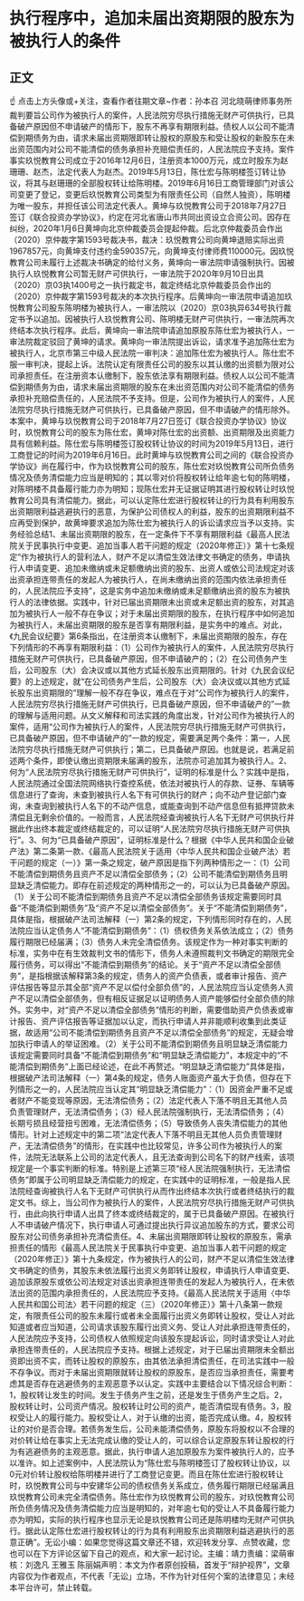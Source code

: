 # 执行程序中，追加未届出资期限的股东为被执行人的条件
## 正文
☝ 点击上方头像或+关注，查看作者往期文章~作者：孙本召 河北晓萌律师事务所裁判要旨公司作为被执行人的案件，人民法院穷尽执行措施无财产可供执行，已具备破产原因但不申请破产的情形下，股东不再享有期限利益。债权人以公司不能清偿到期债务为由，请求未届出资期限即转让股权的原股东和受让股权的新股东在未出资范围内对公司不能清偿的债务承担补充赔偿责任的，人民法院应予支持。案件事实玖悦教育公司成立于2016年12月6日，注册资本1000万元，成立时股东为赵珊珊、赵杰，法定代表人为赵杰。2019年5月13日，陈仕宏与陈明楼签订转让协议，将其与赵珊珊的全部股权转让给陈明楼。2019年6月16日工商管理部门对该公司变更了登记，变更后玖悦教育公司类型为有限责任公司（自然人独资），陈明楼为唯一股东，并担任该公司法定代表人。黄坤与玖悦教育公司于2018年7月27日签订《联合投资办学协议》，约定在河北省唐山市共同出资设立合资公司。因存在纠纷，2020年1月6日黄坤向北京仲裁委员会提起仲裁。后北京仲裁委员会作出（2020）京仲裁字第1593号裁决书，裁决：玖悦教育公司向黄坤退赔实际出资1967857元，向黄坤支付违约金590357元，向黄坤支付律师费110000元。因玖悦教育公司未履行上述裁决书确定的给付义务，黄坤向一审法院申请强制执行。因被执行人玖悦教育公司暂无财产可供执行，一审法院于2020年9月10日出具（2020）京03执1400号之一执行裁定书，裁定终结北京仲裁委员会作出的（2020）京仲裁字第1593号裁决的本次执行程序。后黄坤向一审法院申请追加玖悦教育公司股东陈明楼为被执行人，一审法院以（2020）京03执异634号执行裁定书予以追加。因被执行人玖悦教育公司、陈明楼无财产可供执行，一审法院再次终结本次执行程序。此后，黄坤向一审法院申请追加原股东陈仕宏为被执行人，一审法院裁定驳回了黄坤的请求。黄坤向一审法院提出诉讼，请求准予追加陈仕宏为被执行人，北京市第三中级人民法院一审判决：追加陈仕宏为被执行人。陈仕宏不服一审判决，提起上诉。法院认定有限责任公司的股东以其认缴的出资额为限对公司承担责任。在注册资本认缴制下，股东依法享有期限利益。债权人以公司不能清偿到期债务为由，请求未届出资期限的股东在未出资范围内对公司不能清偿的债务承担补充赔偿责任的，人民法院不予支持。但是，公司作为被执行人的案件，人民法院穷尽执行措施无财产可供执行，已具备破产原因，但不申请破产的情形除外。本案中，黄坤与玖悦教育公司于2018年7月27日签订《联合投资办学协议》协议时，玖悦教育公司的股东为陈仕宏，黄坤对陈仕宏的出资额、出资期限及出资能力具有信赖利益。陈仕宏与陈明楼签订股权转让协议的时间为2019年5月13日，进行工商登记的时间为2019年6月16日。此时黄坤与玖悦教育公司之间的《联合投资办学协议》尚在履行中，作为玖悦教育公司的股东，陈仕宏对玖悦教育公司所负债务情况及债务清偿能力应当是明知的；其以零对价将股权转让给年逾七旬的陈明楼，对陈明楼不具备履行能力亦为明知；现陈仕宏并无证据证明其进行股权转让时玖悦教育公司具有清偿能力。据此，可以认定陈仕宏进行股权转让的行为具有利用股东出资期限利益逃避执行的恶意，为保护公司债权人的利益，股东的出资期限利益不应再受到保护，故黄坤要求追加为陈仕宏为被执行人的诉讼请求应当予以支持。实务经验总结1、未届出资期限的股东，在一定条件下不享有期限利益《最高人民法院关于民事执行中变更、追加当事人若干问题的规定（2020年修正）》第十七条规定“作为被执行人的营利法人，财产不足以清偿生效法律文书确定的债务，申请执行人申请变更、追加未缴纳或未足额缴纳出资的股东、出资人或依公司法规定对该出资承担连带责任的发起人为被执行人，在尚未缴纳出资的范围内依法承担责任的，人民法院应予支持”，这是实务中追加未缴纳或未足额缴纳出资的股东为被执行人的法律依据。实践中，针对已届出资期限未出资或未足额出资的股东，对其追加为被执行人一般不存在争议；对于未届出资期限的股东，在执行程序中如何追加为被执行人，未届出资期限的股东是否享有期限利益，是实务中的难点。对此，《九民会议纪要》第6条指出，在注册资本认缴制下，未届出资期限的股东，存在下列情形的不再享有期限利益：（1）公司作为被执行人的案件，人民法院穷尽执行措施无财产可供执行，已具备破产原因，但不申请破产的；（2）在公司债务产生后，公司股东（大）会决议或以其他方式延长股东出资期限的。针对《九民会议纪要》的上述规定，就“在公司债务产生后，公司股东（大）会决议或以其他方式延长股东出资期限的”理解一般不存在争议，难点在于对“公司作为被执行人的案件，人民法院穷尽执行措施无财产可供执行，已具备破产原因，但不申请破产的”一款的理解与适用问题。从文义解释和司法实践的角度出发，针对公司作为被执行人的案件，适用“公司作为被执行人的案件，人民法院穷尽执行措施无财产可供执行，已具备破产原因，但不申请破产的”一款的规定，需要满足两个条件：第一，人民法院穷尽执行措施无财产可供执行；第二，已具备破产原因。也就是说，若满足前述两个条件，即使认缴出资期限未届满的股东，法院亦可追加其为被执行人。2、何为“人民法院穷尽执行措施无财产可供执行”，证明的标准是什么？实践中是指，人民法院通过全国法院网络执行查控系统，依法对被执行人的存款、证券、车辆等信息进行了查询，未查到被执行人名下有可供执行的财产；向不动产登记部门查询，未查询到被执行人名下的不动产信息，或能查询到不动产信息但有抵押贷款未清偿且无剩余价值的。一般而言，人民法院经查询被执行人名下无财产可供执行并据此作出终本裁定或终结裁定的，可以证明“人民法院穷尽执行措施无财产可供执行”。3、何为“已具备破产原因”，证明标准是什么？根据《中华人民共和国企业破产法》第二条第一款、《最高人民法院关于适用〈中华人民共和国企业破产法〉若干问题的规定（一）》第一条之规定，破产原因是指下列两种情形之一：（1）公司不能清偿到期债务且资产不足以清偿全部债务；（2）公司不能清偿到期债务且明显缺乏清偿能力。即存在前述规定的两种情形之一的，可以认为已具备破产原因。（1）关于公司不能清偿到期债务且资产不足以清偿全部债务该规定需要同时具备“不能清偿到期债务”及“资产不足以清偿全部债务”。关于“不能清偿到期债务”，具体是指，根据破产法司法解释（一）第2条的规定，下列情形同时存在的，人民法院应当认定债务人“不能清偿到期债务”：（1）债权债务关系依法成立；（2）债务履行期限已经届满；（3）债务人未完全清偿债务。该规定作为一种对事实判断的标准，实务中在有生效裁判文书的情形下，债务人未遵照裁判文书确定的期限完全履行债务，可以得出“不能清偿到期债务”的结论。关于“资产不足以清偿全部债务”，是指根据该解释第3条的规定，债务人的资产负债表，或者审计报告、资产评估报告等显示其全部“资产不足以偿付全部负债”的，人民法院应当认定债务人资产不足以清偿全部债务，但有相反证据足以证明债务人资产能够偿付全部负债的除外。实务中，对“资产不足以清偿全部债务”情形的判断，需要借助资产负债表或审计报告、资产评估报告等证据加以认定，而执行申请人并非能顺利收集到此类证据，故适用“公司不能清偿到期债务且资产不足以清偿全部债务”的规定，无疑会增加执行申请人的举证困难。（2）关于公司不能清偿到期债务且明显缺乏清偿能力该规定需要同时具备“不能清偿到期债务”和“明显缺乏清偿能力”，本规定中的“不能清偿到期债务”上面已经论述，在此不再赘述。“明显缺乏清偿能力”具体是指，根据破产法司法解释（一）第4条的规定，债务人账面资产虽大于负债，但存在下列情形之一的，人民法院应当认定其“明显缺乏清偿能力”：（1）因资金严重不足或者财产不能变现等原因，无法清偿债务；（2）法定代表人下落不明且无其他人员负责管理财产，无法清偿债务；（3）经人民法院强制执行，无法清偿债务；（4）长期亏损且经营扭亏困难，无法清偿债务；（5）导致债务人丧失清偿能力的其他情形。针对上述规定中的第二项“法定代表人下落不明且无其他人员负责管理财产，无法清偿债务”的情形，在实践中也比较常见，许多公司作为被执行人的案件，法院无法联系上公司的法定代表人，且无法查询到公司名下的财产线索，该项规定是一个事实判断的标准。特别是上述第三项“经人民法院强制执行，无法清偿债务”即属于公司明显缺乏清偿能力的规定，在实践中的证明标准，一般是指人民法院经查询被执行人名下无财产可供执行从而作出终结本次执行或者终结执行的裁定文书。综上，当公司作为被执行人的案件，人民法院穷尽执行措施无财产可供执行，由此向执行申请人出具了终本或终结裁定的，属于已具备破产原因。在被执行人不申请破产情况下，执行申请人可通过提出执行异议追加股东的方式，要求公司股东对公司债务承担补充清偿责任。4、未届出资期限即转让股权的原股东，需承担责任的情形《最高人民法院关于民事执行中变更、追加当事人若干问题的规定（2020年修正）》第十九条规定，作为被执行人的公司，财产不足以清偿生效法律文书确定的债务，其股东未依法履行出资义务即转让股权，申请执行人申请变更、追加该原股东或依公司法规定对该出资承担连带责任的发起人为被执行人，在未依法出资的范围内承担责任的，人民法院应予支持。《最高人民法院关于适用〈中华人民共和国公司法〉若干问题的规定（三）（2020年修正）》第十八条第一款规定，有限责任公司的股东未履行或者未全面履行出资义务即转让股权，受让人对此知道或者应当知道，公司请求该股东履行出资义务、受让人对此承担连带责任的，人民法院应予支持，公司债权人依照规定向该股东提起诉讼，同时请求受让人对此承担连带责任的，人民法院应予支持。根据上述规定，对于已届出资期限未全额出资即出资不实，而转让股权的原股东，由其依法承担清偿责任，在司法实践中一般不存争议。而对于未届出资期限就转让股权的原股东，是否应当承担责任，需要考虑其是否存在逃避债务的主观恶意予以认定。实践中主要结合以下情况综合判断：1，股权转让发生的时间。发生于债务产生之前，还是发生于债务产生之后。2，股权转让时，公司资产情况。股权转让时公司的资产，能否清偿现有债务。3，股权受让人的履行能力。股权受让人，对于认缴的出资，能否完成认缴。4，股权转让的对价是否合理。若债务发生后，公司未能清偿债务，原股东将股权以不合理的对价转让给在事实上无法完成认缴的受让人的，可以综合认定原股东转让股权的行为有逃避债务的主观恶意。据此，执行申请人追加原股东为案件被执行人的，应予以准许。如上述案例中，人民法院认为“陈仕宏与陈明楼签订了股权转让协议，以0元对价转让股权给陈明楼并进行了工商登记变更。而且在陈仕宏进行股权转让时，玖悦教育公司与中安建华公司的债权债务关系成立，债务履行期限已经届满且玖悦教育公司未完全清偿债务。陈仕宏作为玖悦教育公司的股东，对玖悦教育公司所负债务情况及债务清偿能力应当是明知的，对年逾七旬的受让人不具备履行能力亦为明知，实际的执行程序也显示无论是玖悦教育公司还是陈明楼均无财产可供执行。据此认定陈仕宏进行股权转让的行为具有利用股东出资期限利益逃避执行的恶意正确”。无讼小编：如果您觉得这篇文章还不错，欢迎转发分享、点赞收藏，您也可以在下方评论区留下自己的观点，和大家一起讨论。主编：靖力责编：梁萌审核：刘逸凡 王雅玉 陈丽娟声明：本文为作者原创投稿，首发于“辩护视界”，文章内容仅为作者观点，不代表「无讼」立场，不作为针对任何个案的法律意见；未经本平台许可，禁止转载。
